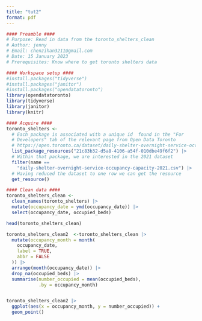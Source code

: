 ```yaml
---
title: "tut2"
format: pdf
---
```


```r
#### Preamble ####
# Purpose: Read in data from the toronto_shelters_clean
# Author: jenny
# Email: chenzihan3211@gmail.com
# Date: 15 January 2023
# Prerequisites: Know where to get toronto shelters data
```

```r
#### Workspace setup ####
#install.packages("tidyverse")
#install.packages("janitor")
#install.packages("opendatatoronto")
library(opendatatoronto)
library(tidyverse)
library(janitor)
library(knitr)
```

```r
#### Acquire ####
toronto_shelters <-
  # Each package is associated with a unique id  found in the "For 
  # Developers" tab of the relevant page from Open Data Toronto
  # https://open.toronto.ca/dataset/daily-shelter-overnight-service-occupancy-capacity/
  list_package_resources("21c83b32-d5a8-4106-a54f-010dbe49f6f2") |>
  # Within that package, we are interested in the 2021 dataset
  filter(name == 
    "daily-shelter-overnight-service-occupancy-capacity-2021.csv") |>
  # Having reduced the dataset to one row we can get the resource
  get_resource()


```

```r
#### Clean data ####
toronto_shelters_clean <-
  clean_names(toronto_shelters) |>
  mutate(occupancy_date = ymd(occupancy_date)) |> 
  select(occupancy_date, occupied_beds)

head(toronto_shelters_clean)
```

```r
toronto_shelters_clean2  <-toronto_shelters_clean |>
  mutate(occupancy_month = month(
    occupancy_date,
    label = TRUE,
    abbr = FALSE
  )) |>
  arrange(month(occupancy_date)) |> 
  drop_na(occupied_beds) |>
  summarise(number_occupied = mean(occupied_beds),
            .by = occupancy_month)


toronto_shelters_clean2 |>
  ggplot(aes(x = occupancy_month, y = number_occupied)) +
  geom_point()
```

